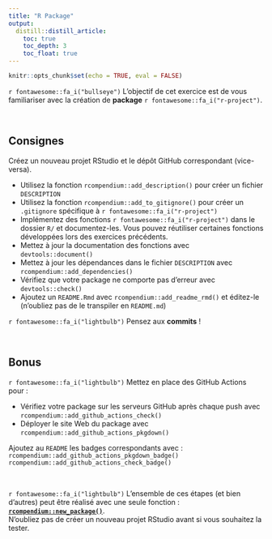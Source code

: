 ```yaml
---
title: "R Package"
output: 
  distill::distill_article:
    toc: true
    toc_depth: 3
    toc_float: true
---
```


```r
knitr::opts_chunk$set(echo = TRUE, eval = FALSE)
```



::: {.box-header}
`r fontawesome::fa_i("bullseye")`
L'objectif de cet exercice est de vous familiariser avec la création de **package** `r fontawesome::fa_i("r-project")`.
:::



<br />

## Consignes

Créez un nouveau projet RStudio et le dépôt GitHub correspondant (vice-versa).

- Utilisez la fonction `rcompendium::add_description()` pour créer un fichier `DESCRIPTION`
- Utilisez la fonction `rcompendium::add_to_gitignore()` pour créer un `.gitignore` spécifique à `r fontawesome::fa_i("r-project")`
- Implémentez des fonctions `r fontawesome::fa_i("r-project")` dans le dossier `R/` et documentez-les. Vous pouvez réutiliser certaines fonctions développées lors des exercices précédents.
- Mettez à jour la documentation des fonctions avec `devtools::document()`
- Mettez à jour les dépendances dans le fichier `DESCRIPTION` avec `rcompendium::add_dependencies()`
- Vérifiez que votre package ne comporte pas d'erreur avec `devtools::check()`
- Ajoutez un `README.Rmd` avec `rcompendium::add_readme_rmd()` et éditez-le (n'oubliez pas de le transpiler en `README.md`)


`r fontawesome::fa_i("lightbulb")` Pensez aux **commits** !


<br />

## Bonus

`r fontawesome::fa_i("lightbulb")` Mettez en place des GitHub Actions pour :

- Vérifiez votre package sur les serveurs GitHub après chaque push avec `rcompendium::add_github_actions_check()`
- Déployer le site Web du package avec `rcompendium::add_github_actions_pkgdown()`

Ajoutez au `README` les badges correspondants avec : `rcompendium::add_github_actions_pkgdown_badge()` `rcompendium::add_github_actions_check_badge()`


<br/>

::: {.box-header}
`r fontawesome::fa_i("lightbulb")`
L'ensemble de ces étapes (et bien d'autres) peut être réalisé avec une seule fonction : 
[**`rcompendium::new_package()`**](https://frbcesab.github.io/rcompendium/reference/new_package.html).<br />
N'oubliez pas de créer un nouveau projet RStudio avant si vous souhaitez la tester.
:::


